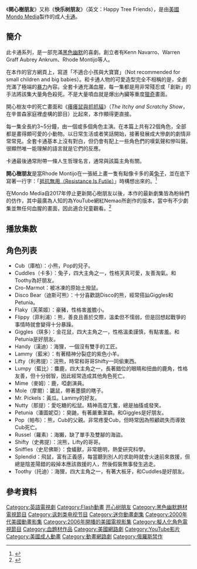 {{Infobox television
| show_name = 快樂樹朋友
| image =
| caption = 海报
| format = Flash动画
| genre = [[黑色幽默|黑色幽默]]<br />[[成人动画|成人动画]]
| creator = {{tsl|en|Aubrey Ankrum}}<br />{{tsl|en|Rhode Montijo}}<br />{{tsl|en|Kenn Navarro}}
| developer = {{tsl|en|Rhode Montijo}}<br />{{tsl|en|Kenn Navarro}}<br />Warren Graff
| voices = {{tsl|en|Kenn Navarro}}<br />{{tsl|en|Rhode Montijo}} (2000-2005)<br />{{tsl|en|David Winn}}<br />Dana Belben (2000-2005)<br />Ellen Connell (2005–2009)<br />Lori Jee (2009-现在)<br />Warren Graff<br />{{tsl|en|Aubrey Ankrum}}<br />Liz Stuart<br />Nica Lorber<br />[[Jeff_Biancalana|Jeff Biancalana]] (2002–2005)<br />{{tsl|en|Peter Herrmann}}<br />Michael "Lippy" Lipman<br />Francis Carr<br />Renée T. MacDonald
| theme_music_composer = Jim Lively
| country = {{flag|USA}}
| company = [[NBCUniversal|NBCUniversal]] ([[Universal_Pictures|Universal Pictures]], Universal City, California, USA)
| language = 英语
| num_seasons = 短片版: 1 <br />网络版: 5 <br />电视版: 1
| num_episodes = 170<br />70 网络短片<br />39 TV 电视剧集<br />11 Smoochies<br />9 Kringles<br />11 非正传版<br />1 YouTube 互动版<br />1 音乐特辑<br />1 游戏视频额外动画<br />3 ''[[開心樹朋友|開心樹朋友]]'' 集<br />7 "Break" shorts<br />3 "Love Bites" cartoons<br />7 家庭影片特集<br /><!--That terminal linebreak is necessary.-->
| list_episodes = 開心樹朋友節目列表
| producer = Liz Stuart
| executive_producer = John Evershed
| runtime = 网络版: 1–7分鐘<br />电视版: 21分鐘(3段章節)
| network = [[G4_(电视频道)|G4]] [[孔雀_(串流媒体)|孔雀]]
| picture_format = Flash动画
| first_aired = 網路版: 1990年1月1日－ <br /> 電視版: 1994年3月22日
| last_aired = 2019年12月31日
| status = The concert 
| followed_by = 
| website =
}}
《'''開心樹朋友'''》又称《'''快乐树朋友'''》（英文：Happy Tree Friends），是由[[美國|美國]][[Mondo_Media|Mondo Media]]製作的成人[[卡通|卡通]]。

== 簡介 ==

此卡通系列，是一部充滿[[黑色幽默|黑色幽默]]的喜劇。創立者有Kenn Navarro、Warren Graff Aubrey Ankrum、Rhode Montijo等人。

在本作的官方網頁上，寫道「不適合小孩與大寶寶」（Not recommended for small children and big babies）。和卡通人物的可愛造型完全不相稱的是，全劇充滿了極端的[[暴力|暴力]]內容。全套卡通充滿血腥，每一集都是用非常殘忍或「創新」的手法將該集大量角色殺死。不是大量噴血就是爆出內臟等重度[[獵奇|獵奇]]畫面。

開心樹友中的死亡畫面和《[[癢癢鼠與抓抓貓|癢癢鼠與抓抓貓]]》（''The Itchy and Scratchy Show''，在辛普森家庭裡虛構的節目）比起來，本作顯得更直接。

每一集全長約3~5分鐘，由一個或多個角色主演。在本篇上共有22個角色，全部都是畫得頗可愛的小動物。以日常生活或者笑話開始，接著發展成大慘劇的劇情非常常見。全套卡通基本上沒有對白，但仍會有配上一些角色們的嘆氣聲和慘叫聲。很顯然唯一能理解的語言就是它們的反應。

卡通最後通常附帶一條人生哲理名言，通常與該篇主角有關。

'''開心樹朋友'''是當Rhode Montijo在一張紙上畫一隻有點像卡多的黃[[兔子|兔子]]，並在底下寫著一行字：「[[Resistance_is_futile|抵抗無用（Resistance Is Futile）]]」時構想出來的。<ref>{{cite news|url=http://www.happytreefriends.com/index.php/about/creators/latest-creator-post/|title=About Creators - Rhode Montijo|work=Happy Tree Friends 官方網頁}}</ref>

在Mondo Media自2017年停止更新開心樹朋友以後，本作的最新劇集皆為粉絲們的仿作，其中最廣為人知的為YouTube網紅Nemao所創作的版本，當中有不少劇集並無任何血腥的畫面，因此適合兒童觀看。<ref>{{cite news |language = |author = Nemao |coauthors = |url = https://m.youtube.com/user/NemaoHD/featured |title = |publisher = |pages = |date = |accessdate = }}</ref>

==播放集数==
{{main|開心樹朋友節目列表}}
==角色列表==
*Cub（庫柏）：小熊，Pop的兒子。
*Cuddles（卡多）：兔子，四大主角之一，性格天真可愛，友善淘氣。和Toothy為好朋友。
*Cro-Marmot：被冰凍的原始土撥鼠。
*Disco Bear（迪斯可熊）：十分喜歡跳Disco的熊，經常搭訕Giggles和Petunia。
*Flaky（芙萊姬）：豪豬，性格害羞膽小。
*Flippy（菲利浦）：熊，善良且善於交際，溫柔但不懦弱，但是回想起戰爭的事情時就會變得十分暴躁。
*Giggles（琪多）：金花鼠，四大主角之一，性格溫柔謹慎，有點害羞。和Petunia是好朋友。
*Handy（漢迪）：海狸，一個沒有雙手的工匠。
*Lammy（藍米）：有著精神分裂症的紫色小羊。
*Lifty（利弗提）：浣熊，時常和哥哥Shifty一同偷東西。
*Lumpy（藍比）：麋鹿，四大主角之一，長著錯位的眼睛和扭曲的鹿角，性格友善，但十分弱智，因此經常造成其他角色死亡。
*Mime（麥姆）：鹿，啞劇演員。
*Mole（摩爾）：鼴鼠，帶著墨鏡的瞎子。
*Mr. Pickels：黃瓜。Lammy的好友。
*Nutty（那提）：愛吃糖的松鼠。精神高度亢奮，總是抽搐或發笑。
*Petunia（潘圖妮亞）：臭鼬，有著嚴重潔癖。和Giggles是好朋友。
*Pop（帕布）：熊，Cub的父親。非常疼愛Cub，但時常因為照顧疏失而導致Cub死亡。
*Russel（羅素）：海獺，缺了單手及雙腳的海盜。
*Shifty（史弗提）：浣熊，Lifty的哥哥。
*Sniffles（史尼佛斯）：食蟻獸，非常聰明，熱愛研究科學。
*Splendid：飛鼠，富有正義感，每當聽到別人的求助時就會火速前來救援，但總是陰差陽錯的殺掉本應該救援的人，然後假裝無事發生逃走。
*Toothy（托迪）：海狸，四大主角之一，有著大板牙，和Cuddles是好朋友。

==參考資料==
{{reflist}}


{{DEFAULTSORT:Happy Tree Friends}}
[[Category:英語電視劇|Category:英語電視劇]]
[[Category:Flash動畫|Category:Flash動畫]]
[[Category:开心树朋友|]]
[[Category:黑色幽默題材電視節目|Category:黑色幽默題材電視節目]]
[[Category:讽刺类电视节目|Category:讽刺类电视节目]]
[[Category:迷你動畫劇集|Category:迷你動畫劇集]]
[[Category:2000年代美國動畫影集|Category:2000年代美國動畫影集]]
[[Category:2006年開播的美國電視影集|Category:2006年開播的美國電視影集]]
[[Category:擬人化角色電視節目|Category:擬人化角色電視節目]]
[[Category:血題材作品|Category:血題材作品]]
[[Category:美國網路劇|Category:美國網路劇]]
[[Category:YouTube影片|Category:YouTube影片]]
[[Category:美國成人動畫|Category:美國成人動畫]]
[[Category:動畫網路劇|Category:動畫網路劇]]
[[Category:俄羅斯禁作|Category:俄羅斯禁作]]